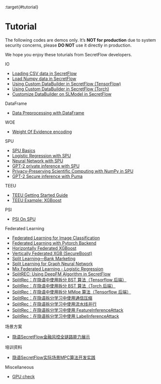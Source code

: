 :target{#tutorial}

# Tutorial

<Container type="warning">
  The following codes are demos only. It’s <strong>NOT for production</strong> due to system security concerns,
  please <strong>DO NOT</strong> use it directly in production.
</Container>

We hope you enjoy these toturials from SecretFlow developers.

<TableOfContents>


  <p className="caption">
    IO
  </p>

  - [Loading CSV data in SecretFlow](FedDataFrameDataLoader.mdx)
  - [Load Numpy data in SecretFlow](FedNdarrayDataLoader.mdx)
  - [Using Custom DataBuilder in SecretFlow (TensorFlow)](CustomDataLoaderTF.mdx)
  - [Using Custom DataBuilder in SecretFlow (Torch)](CustomDataLoaderTorch.mdx)
  - [Customize DataBuilder on SLModel in SecretFlow](CustomDataLoaderOnSL.mdx)
</TableOfContents>

<TableOfContents>


  <p className="caption">
    DataFrame
  </p>

  - [Data Preprocessing with DataFrame](data_preprocessing_with_data_frame.mdx)
</TableOfContents>

<TableOfContents>


  <p className="caption">
    WOE
  </p>

  - [Weight Of Evidence encoding](WeightOfEvidenceEncoding.mdx)
</TableOfContents>

<TableOfContents>


  <p className="caption">
    SPU
  </p>

  - [SPU Basics](spu_basics.mdx)
  - [Logistic Regression with SPU](lr_with_spu.mdx)
  - [Neural Network with SPU](nn_with_spu.mdx)
  - [GPT-2 private inference with SPU](gpt2_with_spu.mdx)
  - [Privacy-Preserving Scientific Computing with NumPy in SPU](numpy_with_spu.mdx)
  - [GPT-2 Secure inference with Puma](gpt2_with_puma.mdx)
</TableOfContents>

<TableOfContents>


  <p className="caption">
    TEEU
  </p>

  - [TEEU Getting Started Guide](teeu.mdx)
  - [TEEU Example: XGBoost](teeu_xgboost.mdx)
</TableOfContents>

<TableOfContents>


  <p className="caption">
    PSI
  </p>

  - [PSI On SPU](PSI_On_SPU.mdx)
</TableOfContents>

<TableOfContents>


  <p className="caption">
    Federated Learning
  </p>

  - [Federated Learning for Image Classification](Federate_Learning_for_Image_Classification.mdx)
  - [Federated Learning with Pytorch Backend](Federated_Learning_with_Pytorch_backend.mdx)
  - [Horizontally Federated XGBoost](Federated_Xgboost.mdx)
  - [Vertically Federated XGB (SecureBoost)](SecureBoost.mdx)
  - [Split Learning—Bank Marketing](Split_Learning_for_bank_marketing.mdx)
  - [Split Learning for Graph Neural Network](split_learning_gnn.mdx)
  - [Mix Federated Learning - Logistic Regression](mix_lr.mdx)
  - [SplitREC: Using DeepFM Algorithm in SecretFlow](../user_guide/federated_learning/vertical_federated_learning/SplitRec/effectiveness/sl_rec_deepfm.mdx)
  - [SplitRec：在隐语中使用拆分 BST 算法（Tensorflow 后端）](../user_guide/federated_learning/vertical_federated_learning/SplitRec/effectiveness/BST_TF.mdx)
  - [SplitRec：在隐语中使用拆分 BST 算法（Torch 后端）](../user_guide/federated_learning/vertical_federated_learning/SplitRec/effectiveness/BST_Torch.mdx)
  - [SplitRec：在隐语中使用拆分 MMoe 算法（Tensorflow 后端）](../user_guide/federated_learning/vertical_federated_learning/SplitRec/effectiveness/mmoe_tf.mdx)
  - [SplitRec：在隐语拆分学习中使用通信压缩](../user_guide/federated_learning/vertical_federated_learning/SplitRec/efficiency/sl_compressor.mdx)
  - [SplitRec：在隐语拆分学习中使用流水线并行](../user_guide/federated_learning/vertical_federated_learning/SplitRec/efficiency/sl_pipeline.mdx)
  - [SplitRec：在隐语拆分学习中使用 FeatureInferenceAttack](../user_guide/federated_learning/vertical_federated_learning/SplitRec/security/feature_inference_attack.mdx)
  - [SplitRec：在隐语拆分学习中使用 LabelInferenceAttack](../user_guide/federated_learning/vertical_federated_learning/SplitRec/security/label_inference_attack.mdx)
</TableOfContents>

<TableOfContents>


  <p className="caption">
    场景方案
  </p>

  - [隐语SecretFlow金融风控全链路能力展示](risk_control_scenario.mdx)
</TableOfContents>

<TableOfContents>


  <p className="caption">
    培训资料
  </p>

  - [隐语SecretFlow实际场景MPC算法开发实践](practical_case_walkthrough_using_sf_with_spu.mdx)
</TableOfContents>

<TableOfContents>


  <p className="caption">
    Miscellaneous
  </p>

  - [GPU check](GPU_check.mdx)
</TableOfContents>
